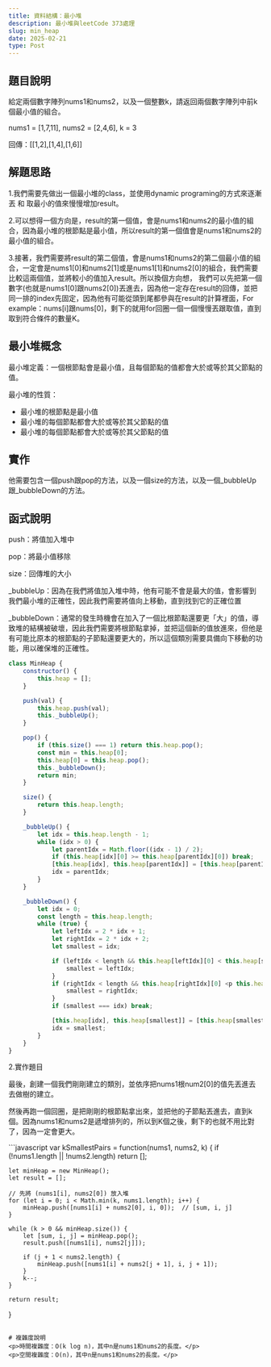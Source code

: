 ```yaml
---
title: 資料結構：最小堆
description: 最小堆與leetCode 373處理
slug: min_heap
date: 2025-02-21
type: Post
---
```


## 題目說明
<p>給定兩個數字陣列nums1和nums2，以及一個整數k，請返回兩個數字陣列中前k個最小值的組合。</p>
<p>nums1 = [1,7,11], nums2 = [2,4,6], k = 3</p>
<p>回傳：[[1,2],[1,4],[1,6]]</p>

## 解題思路
<p>1.我們需要先做出一個最小堆的class，並使用dynamic programing的方式來逐漸丟 和 取最小的值來慢慢增加result。</p>
<p>2.可以想得一個方向是，result的第一個值，會是nums1和nums2的最小值的組合，因為最小堆的根節點是最小值，所以result的第一個值會是nums1和nums2的最小值的組合。</p>
<p>3.接著，我們需要將result的第二個值，會是nums1和nums2的第二個最小值的組合，一定會是nums1[0]和nums2[1]或是nums1[1]和nums2[0]的組合，我們需要比較這兩個值，並將較小的值加入result。所以換個方向想，
    我們可以先把第一個數字(也就是nums1[0]跟nums2[0])丟進去，因為他一定存在result的回傳，並把同一排的index先固定，因為他有可能從頭到尾都參與在result的計算裡面，For example：nums[i]跟nums[0]，剩下的就用for回圈一個一個慢慢丟跟取值，直到取到符合條件的數量K。
</p>



## 最小堆概念
<p>最小堆定義：一個根節點會是最小值，且每個節點的值都會大於或等於其父節點的值。</p>
<p>最小堆的性質：</p>
<ul>
    <li>最小堆的根節點是最小值</li>
    <li>最小堆的每個節點都會大於或等於其父節點的值</li>
    <li>最小堆的每個節點都會大於或等於其父節點的值</li>
</ul>

## 實作
<p>他需要包含一個push跟pop的方法，以及一個size的方法，以及一個_bubbleUp跟_bubbleDown的方法。</p>

## 函式說明
<p>push：將值加入堆中</p>
<p>pop：將最小值移除</p>
<p>size：回傳堆的大小</p>
<p>_bubbleUp：因為在我們將值加入堆中時，他有可能不會是最大的值，會影響到我們最小堆的正確性，因此我們需要將值向上移動，直到找到它的正確位置</p>
<p>_bubbleDown：通常的發生時機會在加入了一個比根節點還要更「大」的值，導致堆的結構被破壞，因此我們需要將根節點拿掉，並把這個新的值放進來，但他是有可能比原本的根節點的子節點還要更大的，所以這個類別需要具備向下移動的功能，用以確保堆的正確性。</p>

```javascript
class MinHeap {
    constructor() {
        this.heap = [];
    }

    push(val) {
        this.heap.push(val);
        this._bubbleUp();
    }

    pop() {
        if (this.size() === 1) return this.heap.pop();
        const min = this.heap[0];
        this.heap[0] = this.heap.pop();
        this._bubbleDown();
        return min;
    }

    size() {
        return this.heap.length;
    }

    _bubbleUp() {
        let idx = this.heap.length - 1;
        while (idx > 0) {
            let parentIdx = Math.floor((idx - 1) / 2);
            if (this.heap[idx][0] >= this.heap[parentIdx][0]) break;
            [this.heap[idx], this.heap[parentIdx]] = [this.heap[parentIdx], this.heap[idx]];
            idx = parentIdx;
        }
    }

    _bubbleDown() {
        let idx = 0;
        const length = this.heap.length;
        while (true) {
            let leftIdx = 2 * idx + 1;
            let rightIdx = 2 * idx + 2;
            let smallest = idx;

            if (leftIdx < length && this.heap[leftIdx][0] < this.heap[smallest][0]) {
                smallest = leftIdx;
            }
            if (rightIdx < length && this.heap[rightIdx][0] <p this.heap[smallest][0]) {
                smallest = rightIdx;
            }
            if (smallest === idx) break;

            [this.heap[idx], this.heap[smallest]] = [this.heap[smallest], this.heap[idx]];
            idx = smallest;
        }
    }
}
```
2.實作題目
<p>最後，創建一個我們剛剛建立的類別，並依序把nums1根num2[0]的值先丟進去去做樹的建立。</p>
<p>然後再跑一個回圈，是把剛剛的根節點拿出來，並把他的子節點丟進去，直到k個。因為nums1和nums2是遞增排列的，所以到K個之後，剩下的也就不用比對了，因為一定會更大。</p>
```javascript
var kSmallestPairs = function(nums1, nums2, k) {
    if (!nums1.length || !nums2.length) return [];
    
    let minHeap = new MinHeap();
    let result = [];

    // 先將 (nums1[i], nums2[0]) 放入堆
    for (let i = 0; i < Math.min(k, nums1.length); i++) {
        minHeap.push([nums1[i] + nums2[0], i, 0]);  // [sum, i, j]
    }

    while (k > 0 && minHeap.size()) {
        let [sum, i, j] = minHeap.pop();
        result.push([nums1[i], nums2[j]]);

        if (j + 1 < nums2.length) {
            minHeap.push([nums1[i] + nums2[j + 1], i, j + 1]);
        }
        k--;
    }
    
    return result;
}
```

# 複雜度說明
<p>時間複雜度：O(k log n)，其中n是nums1和nums2的長度。</p>
<p>空間複雜度：O(n)，其中n是nums1和nums2的長度。</p>
